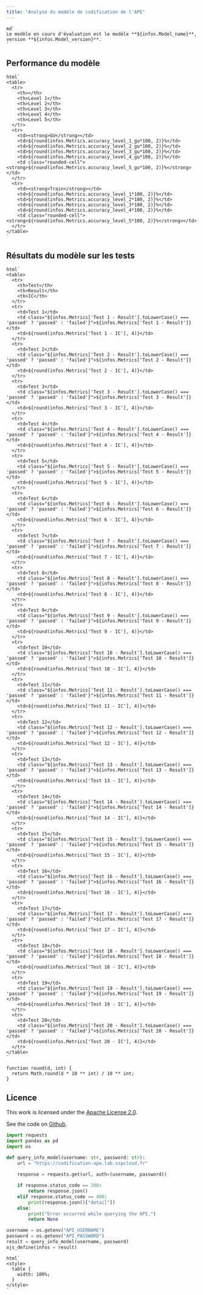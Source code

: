 ```yaml
---
title: "Analyse du modèle de codification de l'APE"
---
```



```ojs
md`
Le modèle en cours d'évaluation est le modèle **${infos.Model_name}**, version **${infos.Model_version}**.
`
```

## Performance du modèle

```ojs

html`
<table>
  <tr>
    <th></th>
    <th>Level 1</th>
    <th>Level 2</th>
    <th>Level 3</th>
    <th>Level 4</th>
    <th>Level 5</th>
  </tr>
  <tr>
    <td><strong>GU</strong></td>
    <td>${round(infos.Metrics.accuracy_level_1_gu*100, 2)}%</td>
    <td>${round(infos.Metrics.accuracy_level_2_gu*100, 2)}%</td>
    <td>${round(infos.Metrics.accuracy_level_3_gu*100, 2)}%</td>
    <td>${round(infos.Metrics.accuracy_level_4_gu*100, 2)}%</td>
    <td class="rounded-cell"><strong>${round(infos.Metrics.accuracy_level_5_gu*100, 2)}%</strong></td>
  </tr>
  <tr>
    <td><strong>Train</strong></td>
    <td>${round(infos.Metrics.accuracy_level_1*100, 2)}%</td>
    <td>${round(infos.Metrics.accuracy_level_2*100, 2)}%</td>
    <td>${round(infos.Metrics.accuracy_level_3*100, 2)}%</td>
    <td>${round(infos.Metrics.accuracy_level_4*100, 2)}%</td>
    <td class="rounded-cell"><strong>${round(infos.Metrics.accuracy_level_5*100, 2)}%</strong></td>
  </tr>
</table>
`
```

## Résultats du modèle sur les tests

```ojs
html`
<table> 
  <tr>
    <th>Test</th>
    <th>Result</th>
    <th>IC</th>
  </tr>
  <tr>
    <td>Test 1</td>
    <td class="${infos.Metrics['Test 1 - Result'].toLowerCase() === 'passed' ? 'passed' : 'failed'}">${infos.Metrics['Test 1 - Result']}</td>
    <td>${round(infos.Metrics['Test 1 - IC'], 4)}</td>
  </tr>
  <tr>
    <td>Test 2</td>
    <td class="${infos.Metrics['Test 2 - Result'].toLowerCase() === 'passed' ? 'passed' : 'failed'}">${infos.Metrics['Test 2 - Result']}</td>
    <td>${round(infos.Metrics['Test 2 - IC'], 4)}</td>
  </tr>
  <tr>
    <td>Test 3</td>
    <td class="${infos.Metrics['Test 3 - Result'].toLowerCase() === 'passed' ? 'passed' : 'failed'}">${infos.Metrics['Test 3 - Result']}</td>
    <td>${round(infos.Metrics['Test 3 - IC'], 4)}</td>
  </tr>
  <tr>
    <td>Test 4</td>
    <td class="${infos.Metrics['Test 4 - Result'].toLowerCase() === 'passed' ? 'passed' : 'failed'}">${infos.Metrics['Test 4 - Result']}</td>
    <td>${round(infos.Metrics['Test 4 - IC'], 4)}</td>
  </tr>
  <tr>
    <td>Test 5</td>
    <td class="${infos.Metrics['Test 5 - Result'].toLowerCase() === 'passed' ? 'passed' : 'failed'}">${infos.Metrics['Test 5 - Result']}</td>
    <td>${round(infos.Metrics['Test 5 - IC'], 4)}</td>
  </tr>
  <tr>
    <td>Test 6</td>
    <td class="${infos.Metrics['Test 6 - Result'].toLowerCase() === 'passed' ? 'passed' : 'failed'}">${infos.Metrics['Test 6 - Result']}</td>
    <td>${round(infos.Metrics['Test 6 - IC'], 4)}</td>
  </tr>
  <tr>
    <td>Test 7</td>
    <td class="${infos.Metrics['Test 7 - Result'].toLowerCase() === 'passed' ? 'passed' : 'failed'}">${infos.Metrics['Test 7 - Result']}</td>
    <td>${round(infos.Metrics['Test 7 - IC'], 4)}</td>
  </tr>
  <tr>
    <td>Test 8</td>
    <td class="${infos.Metrics['Test 8 - Result'].toLowerCase() === 'passed' ? 'passed' : 'failed'}">${infos.Metrics['Test 8 - Result']}</td>
    <td>${round(infos.Metrics['Test 8 - IC'], 4)}</td>
  </tr>
  <tr>
    <td>Test 9</td>
    <td class="${infos.Metrics['Test 9 - Result'].toLowerCase() === 'passed' ? 'passed' : 'failed'}">${infos.Metrics['Test 9 - Result']}</td>
    <td>${round(infos.Metrics['Test 9 - IC'], 4)}</td>
  </tr>
  <tr>
    <td>Test 10</td>
    <td class="${infos.Metrics['Test 10 - Result'].toLowerCase() === 'passed' ? 'passed' : 'failed'}">${infos.Metrics['Test 10 - Result']}</td>
    <td>${round(infos.Metrics['Test 10 - IC'], 4)}</td>
  </tr>
  <tr>
    <td>Test 11</td>
    <td class="${infos.Metrics['Test 11 - Result'].toLowerCase() === 'passed' ? 'passed' : 'failed'}">${infos.Metrics['Test 11 - Result']}</td>
    <td>${round(infos.Metrics['Test 11 - IC'], 4)}</td>
  </tr>
  <tr>
    <td>Test 12</td>
    <td class="${infos.Metrics['Test 12 - Result'].toLowerCase() === 'passed' ? 'passed' : 'failed'}">${infos.Metrics['Test 12 - Result']}</td>
    <td>${round(infos.Metrics['Test 12 - IC'], 4)}</td>
  </tr>
  <tr>
    <td>Test 13</td>
    <td class="${infos.Metrics['Test 13 - Result'].toLowerCase() === 'passed' ? 'passed' : 'failed'}">${infos.Metrics['Test 13 - Result']}</td>
    <td>${round(infos.Metrics['Test 13 - IC'], 4)}</td>
  </tr>
  <tr>
    <td>Test 14</td>
    <td class="${infos.Metrics['Test 14 - Result'].toLowerCase() === 'passed' ? 'passed' : 'failed'}">${infos.Metrics['Test 14 - Result']}</td>
    <td>${round(infos.Metrics['Test 14 - IC'], 4)}</td>
  </tr>
  <tr>
    <td>Test 15</td>
    <td class="${infos.Metrics['Test 15 - Result'].toLowerCase() === 'passed' ? 'passed' : 'failed'}">${infos.Metrics['Test 15 - Result']}</td>
    <td>${round(infos.Metrics['Test 15 - IC'], 4)}</td>
  </tr>
  <tr>
    <td>Test 16</td>
    <td class="${infos.Metrics['Test 16 - Result'].toLowerCase() === 'passed' ? 'passed' : 'failed'}">${infos.Metrics['Test 16 - Result']}</td>
    <td>${round(infos.Metrics['Test 16 - IC'], 4)}</td>
  </tr>
  <tr>
    <td>Test 17</td>
    <td class="${infos.Metrics['Test 17 - Result'].toLowerCase() === 'passed' ? 'passed' : 'failed'}">${infos.Metrics['Test 17 - Result']}</td>
    <td>${round(infos.Metrics['Test 17 - IC'], 4)}</td>
  </tr>
  <tr>
    <td>Test 18</td>
    <td class="${infos.Metrics['Test 18 - Result'].toLowerCase() === 'passed' ? 'passed' : 'failed'}">${infos.Metrics['Test 18 - Result']}</td>
    <td>${round(infos.Metrics['Test 18 - IC'], 4)}</td>
  </tr>
  <tr>
    <td>Test 19</td>
    <td class="${infos.Metrics['Test 19 - Result'].toLowerCase() === 'passed' ? 'passed' : 'failed'}">${infos.Metrics['Test 19 - Result']}</td>
    <td>${round(infos.Metrics['Test 19 - IC'], 4)}</td>
  </tr>
  <tr>
    <td>Test 20</td>
    <td class="${infos.Metrics['Test 20 - Result'].toLowerCase() === 'passed' ? 'passed' : 'failed'}">${infos.Metrics['Test 20 - Result']}</td>
    <td>${round(infos.Metrics['Test 20 - IC'], 4)}</td>
  </tr>
</table>
`
```
 
```ojs
function round(d, int) {
  return Math.round(d * 10 ** int) / 10 ** int;
}
```

## Licence {.unnumbered}

This work is licensed under the [Apache License 2.0](http://www.apache.org/licenses/).

See the code on [Github](https://github.com/ThomasFaria/codif-ape-API).


```python
import requests
import pandas as pd
import os
```

```python
def query_info_model(username: str, password: str):
    url = "https://codification-ape.lab.sspcloud.fr"
    
    response = requests.get(url, auth=(username, password))

    if response.status_code == 200:
        return response.json()
    elif response.status_code == 400:
        print(response.json()["detail"])
    else:
        print("Error occurred while querying the API.")
        return None
```

```python
username = os.getenv("API_USERNAME")
password = os.getenv("API_PASSWORD")
result = query_info_model(username, password)
ojs_define(infos = result)
```

```ojs
html`
<style>
  table {
    width: 100%;
  }
</style>
`
```